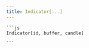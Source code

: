 ```yaml
---
title: Indicator[...]
---
```



<FunctDescription text="Esta função acessa diretamente o buffer de um indicador e retorna os valores armazenados, permitindo a leitura dos dados calculados pelo indicador em cada barra do gráfico." />

<TitleContent title="Parâmetros:">
  <FunctParam
    type="uint"
    name="ID"
    comment="Categoria que o indicador esta instalado."
    value="0"
  />
  <FunctParam
    type="uint"
    name="BUFFER"
    comment="Buffer do indicador que armazena o valor."
    value="0"
  />
  <FunctParam
    type="uint"
    name="CANDLE"
    comment="A vela de referância para obter o preço do indicador."
    value="0"
  />
</TitleContent>

<TitleContent title="Exemplos:">
  <FunctExample>

    ```js
    Indicator[id, buffer, candle]

    ```

  </FunctExample>
</TitleContent>

<TitleContent title="Retornos:">
  <FunctReturnType
    success="Retorna o valor do buffer do indicador do tipo double."
    typeSuccess="double"
    error="Retorna o valor padrão zero para o tipo double (0.0)."
    typeError="double"
  />
</TitleContent>

<TitleContent title="Observação:">
  <FunctAliases name="Indicator" aliases="IND" />
</TitleContent>
